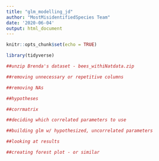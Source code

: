 ```yaml
---
title: "glm_modelling_jd"
author: "MostMisidentifiedSpecies Team"
date: '2020-06-04'
output: html_document
---
```


```r
knitr::opts_chunk$set(echo = TRUE)
```

```r
library(tidyverse)

##unzip Brenda's dataset - bees_withiNatdata.zip

```

```r

##removing unnecessary or repetitive columns

##removing NAs

```

```r

##hypotheses

```

```r

##corrmatrix

##deciding which correlated parameters to use

```

```r

##building glm w/ hypothesized, uncorrelated parameters

##looking at results

```

```r

##creating forest plot - or similar

```